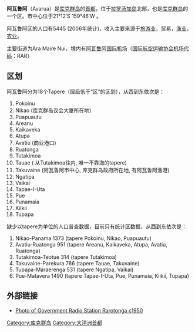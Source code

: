 {{Infobox settlement
| name                    = 阿瓦鲁阿 
| native_name             = Avarua
| native_name_lang        = en
| settlement_type         = 镇
| image_skyline           = Avarua, february 2006.jpg
| image_caption           = Ara Maire Nui, the main street in Avarua
| image_map               = Cook_Islands_(New_Zealand)_map.png
| map_caption             = Location of Avarua (star)
| image_map1              = Rarotaperedistrict.png
| map_caption1            = Districts and [[tapere|tapere]] of Rarotonga
| coordinates             = {{coord|21|12|25|S|159|46|15|W|type:city_region:CK|display=inline,title}}
| subdivision_type        = [[世界政區索引|国家]]
| subdivision_name        = {{COK}}
| subdivision_type1       = [[:Template:Cook_Islands|岛屿]]
| subdivision_name1       = [[拉罗汤加岛|拉罗汤加岛]]
| population_total        = 4,906
| population_as_of        = 2016
| timezone1               = CKT
| utc_offset1             = −10:00
| area_code               = [[Telephone_numbers_in_Oceania|+682]]
| blank_name              = [[Köppen_climate_classification|Climate]]
| blank_info              = [[Tropical_rainforest_climate|Af]]
}}
'''阿瓦鲁阿'''（Avarua）是[[库克群岛|库克群岛]]的[[首都|首都]]，位于[[拉罗汤加岛|拉罗汤加岛]]北部，也是[[库克群岛|库克群岛]]的一个区。市中心位于21°12′S 159°46′W 。

阿瓦鲁阿区的人口有5445 (2006年统计)，收入主要来源于[[旅游业|旅游业]]，贸易，[[渔业|渔业]]，[[农业|农业]]。

主要街道为Ara Maire Nui，境内有[[阿瓦鲁阿国际机场|阿瓦鲁阿国际机场]]（[[国际航空运输协会机场代码|国际航空运输协会机场代码]]：RAR）

== 区划 ==

阿瓦鲁阿分为18个Tapere（层级低于“区”的区划），从西到东依次是：
# Pokoinu
# Nikao (库克群岛议会大厦所在地)
# Puapuautu
# Areanu
# Kaikaveka
# Atupa
# Avatiu (商业港口)
# Ruatonga
# Tutakimoa
# Tauae ( 从Tutakimoa往内, 唯一不靠海的tapere)
# Takuvaine (阿瓦鲁阿市中心, 库克群岛政府所在地, 有阿瓦鲁阿渔港)
# Ngatipa
# Vaikai
# Tapae-I-Uta
# Pue
# Punamaia
# Kiikii
# Tupapa

缺少以tapere为单位的人口普查数据，目前只有统计区数据，从西到东依次是：
# Nikao-Panama		1373 (tapere Pokoinu, Nikao, Puapuautu)
# Avatiu-Ruatonga	 951 (tapere Areanu, Kaikaveka, Atupa, Avatiu, Ruatonga)
# Tutakimoa-Teotue	 314 (tapere Tutakimoa)
# Takuvaine-Parekura	 786 (tapere Tauae, Takuvaine)
# Tupapa-Maraerenga	 531 (tapere Ngatipa, Vaikai)
# Pue-Matavera		1490 (tapere Tapae-I-Uta, Pue, Punamaia, Kiikii, Tupapa)

== 外部链接 ==
* [http://www.nzetc.org/tm/scholarly/WH2-2Epi-fig-WH2-2Epi-g014a.html Photo of Government Radio Station Rarotonga c1950]

{{commonscat}}
{{大洋洲各國及其首都}}
{{Authority control}}
{{DEFAULTSORT:avarua}}
[[Category:库克群岛|Category:库克群岛]]
[[Category:大洋洲首都|Category:大洋洲首都]]